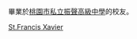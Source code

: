 {{Catnav|頁面分類|人物|校友|中等學校校友|臺灣中等學校校友}}

畢業於[[桃園市私立振聲高級中學|桃園市私立振聲高級中學]]的校友。

[[Category:桃園市高級中等學校校友|St.Francis Xavier]]